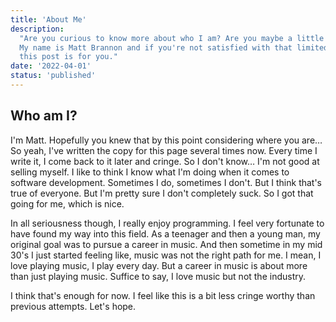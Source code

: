 ```yaml
---
title: 'About Me'
description:
  "Are you curious to know more about who I am? Are you maybe a little nosy? It's ok I'm nosy too.
  My name is Matt Brannon and if you're not satisfied with that limited amount of information then,
  this post is for you."
date: '2022-04-01'
status: 'published'
---
```


## Who am I?

I'm Matt. Hopefully you knew that by this point considering where you are… So yeah, I've written the
copy for this page several times now. Every time I write it, I come back to it later and cringe. So
I don't know… I'm not good at selling myself. I like to think I know what I'm doing when it comes to
software development. Sometimes I do, sometimes I don't. But I think that's true of everyone. But
I'm pretty sure I don't completely suck. So I got that going for me, which is nice.

In all seriousness though, I really enjoy programming. I feel very fortunate to have found my way
into this field. As a teenager and then a young man, my original goal was to pursue a career in
music. And then sometime in my mid 30's I just started feeling like, music was not the right path
for me. I mean, I love playing music, I play every day. But a career in music is about more than
just playing music. Suffice to say, I love music but not the industry.

I think that's enough for now. I feel like this is a bit less cringe worthy than previous attempts.
Let's hope.

<!-- As I mentioned on the home page, I'm a musician and software developer. I started playing music when
I was 13. Learning to play music was probably one of the best decisions I ever made. I used to be in
a band called [Sidekick Mafia](https://open.spotify.com/album/3hVovKCgIAKvnvBSnyJ1YA). We put out
one album and played a ton of shows in Texas and the surrounding states. One time we drove all the
way to Missouri for a gig that paid 50 bucks.

It wasn't about the money, though. It was just about getting out there, playing shows, and making
our mark on the world. Sadly, fame and fortune weren't in the cards for us, and I knew I needed to
find another way to make a living. As it turns out, what I actually found was a new passion. -->

<!-- ## From band camp to boot camp

I started teaching myself how to code in my spare time. I learned how to use the Terminal command
line and spent the first couple of years of my programming journey focused almost exclusively on
[Bash](https://www.gnu.org/software/bash) and shell scripting. After a while, I tried my hand at
[Python](https://www.python.org/). Though I'm fond of the language these days, the syntax and
indentation rules initially threw me for a loop. I found it incredibly frustrating to write several
lines of code or more, only to have it not run because I didn't indent one line correctly.

It was a couple of years before I even thought about Javascript. It always seemed so much more
complex than anything I'd done before. Partially because, at that time, most of what I'd seen was
[minified](<https://en.wikipedia.org/wiki/Minification_(programming)>) source code. As silly as it
may sound, I honestly wondered, _who_ are these javascript programmers, and _why_ did they ever
choose to learn such an unreadable language? 😅

Once I realized I didn't have to be a robot to read and write Javascript code, it quickly became my
primary focus above all others. Having already a bit of experience with other languages, I picked it
up fairly quickly. The syntax made sense to me, and it didn't yell at me for having a line indented
incorrectly. If Bash and Python had been love interests, you could say Javascript turned out to be
the one I married. Although I still use Bash and Python, so _maybe not the best analogy._

## These are the droids you're looking for

After some time, I started to feel like I knew what I was doing. Then I applied to
[Hack Reactor](https://www.hackreactor.com) and soon realized that was not the case. For some
reason, they accepted me, though, and somehow I actually graduated. I stayed on as a resident for
three months after graduating. Once my studies and subsequent employment with Hack Reactor had
finished, I returned home for the first time in 6 months. A short time after arriving home, I
accepted a position at a company called [RBK](https://www.rebootkamp.net). Within a few weeks of
accepting the position, I boarded a plane and flew halfway around the world to a little country
called Tunisia.

RBK is a coding Bootcamp whose goal is to bring the opportunities we enjoy in America to people in
the middle east. Their primary campus is in Jordan, with another campus in Tunisia. I was lucky
enough to be on the instruction team of cohort #1 in Tunisia. Half of our students were local
Tunisian residents, while the other half were primarily from Lybia. I met some of the best people
I've ever known during my time overseas. It was an honor and a privilege to be part of the team and
play a role in the country's first coding Bootcamp. If you've never visited an Arab country, I'd
highly recommend it.

### Some interesting facts about Tunisia:

- Their primary language is Arabic, but almost every Tunisian also speaks fluent French. In many
  cases, the Tunisian accent sounds more French than Arabic.
- Tunisia has a democratic form of government which is relatively new. The former president of
  Tunisia had been in power for 23 years before fleeing to Saudi Arabia in 2011 due to the
  [Tunisian Revolution](https://en.wikipedia.org/wiki/Tunisian_Revolution), which subsequently was
  the catalyst for the well-known [Arab Spring](https://en.wikipedia.org/wiki/Arab_Spring).
- Whether you've visited the country or not, you've probably seen some of the landscape on more than
  one occasion. George Lucas used it during the filming of Star Wars as the setting for Luke
  Skywalkers' home planet, _Tatooine_.
- The name _Tatooine_ wasn't creative thinking on the part of George Lucas. The name comes from the
  city of [Tataouine](https://en.wikipedia.org/wiki/Tataouine), a place used by the film crew as a
  hub during the movie's filming.
- Also, many of the scenes from Raiders of the Lost Ark, another George Lucas movie, were filmed in
  Tunisia.
- The ancient ruins of [Carthage](https://en.wikipedia.org/wiki/Carthage) are located just outside
  the capital city of Tunis along the mediterranean sea.
- [Jouajem](https://www.instagram.com/explore/tags/jouajem/), a popular dessert drink is simply to
  die for. 🥰

### So long and thanks for all the fish

Visiting another country is something I think everyone should experience. If you have the means to
do so, you owe it to yourself to travel somewhere you've never been. I was fortunate enough to visit
Italy and Amsterdam during my time abroad. And I'm so glad I took the opportunity to do that when I
did. I returned home from my travels at the beginning of March 2020. About a week later, the world
went into lockdown.

During the pandemic, I had a lot of free time on my hands and, as such, decided it was time to get
comfortable with and understand CSS. Before this point, I felt generally uncomfortable and at odds
with CSS. Going back to the terrible analogy from earlier, If Javascript were the person I married,
CSS would be the in-laws. It's not that you don't like them, but you're also happy when they go home
after a visit. Luckily, I stumbled across a
[fantastic course](https://courses.joshwcomeau.com/css-for-js) by
[Josh Comeau](https://www.joshwcomeau.com/) and dove in headfirst. I started rebuilding my site from
the ground up. I think it turned out pretty good if I do so say myself.

So yeah... that's that. If you read this far then I'm grateful to you for taking an interest. If
you'd like to _<InternalLink href="/contact">get in touch</InternalLink>_ with me, I'd love to hear
from you. Thanks for reading! -->
